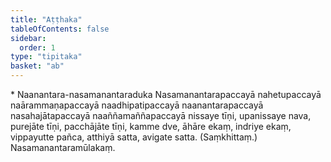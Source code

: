 ```yaml
---
title: "Aṭṭhaka"
tableOfContents: false
sidebar:
  order: 1
type: "tipitaka"
basket: "ab"
---
```



<DynamicBreadcrumb />

<Paragraph type="center">
* Naanantara-nasamanantaraduka
</Paragraph>


<Paragraph number="1716">
Nasamanantarapaccayā nahetupaccayā naārammaṇapaccayā naadhipatipaccayā naanantarapaccayā nasahajātapaccayā naaññamaññapaccayā nissaye tīṇi, upanissaye nava, purejāte tīṇi, pacchājāte tīṇi, kamme dve, āhāre ekaṃ, indriye ekaṃ, vippayutte pañca, atthiyā satta, avigate satta. (Saṃkhittaṃ.)

</Paragraph>

<Paragraph number="1717" type="center">
Nasamanantaramūlakaṃ.
</Paragraph>